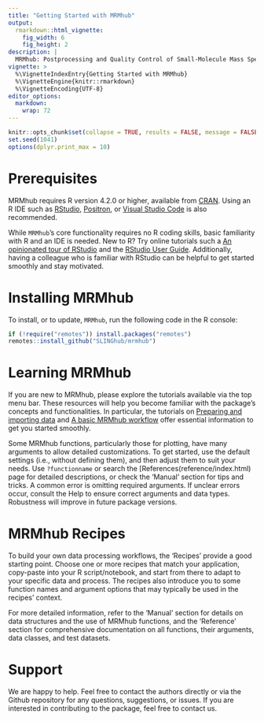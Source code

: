 ```yaml
---
title: "Getting Started with MRMhub"
output: 
  rmarkdown::html_vignette:
    fig_width: 6
    fig_height: 2
description: |
  MRMhub: Postprocessing and Quality Control of Small-Molecule Mass Spectrometry Data 
vignette: >
  %\VignetteIndexEntry{Getting Started with MRMhub}
  %\VignetteEngine{knitr::rmarkdown}
  %\VignetteEncoding{UTF-8}
editor_options: 
  markdown: 
    wrap: 72
---
```


```r
knitr::opts_chunk$set(collapse = TRUE, results = FALSE, message = FALSE, comment = "#>", out.width = "100%")
set.seed(1041)
options(dplyr.print_max = 10)
```
# Prerequisites
MRMhub requires R version 4.2.0 or higher, available from [CRAN](https://cran.r-project.org).
Using an R IDE such as [RStudio](https://posit.co/download/rstudio-desktop/), [Positron](https://positron.posit.co), 
or [Visual Studio Code](https://code.visualstudio.com) is also recommended.

While `MRMhub`'s core functionality requires no R coding skills,
basic familiarity with R and an IDE is needed. New to R? Try online tutorials such a
[An opinionated tour of RStudio](https://rladiessydney.org/courses/ryouwithme/01-basicbasics-1/) and 
the [RStudio User Guide](https://docs.posit.co/ide/user/ide/get-started/). Additionally,
having a colleague who is familiar with RStudio can be helpful
to get started smoothly and stay motivated.

# Installing MRMhub
To install, or to update, `MRMhub`, run the following code in the R console:
```r
if (!require("remotes")) install.packages("remotes")
remotes::install_github("SLINGhub/mrmhub")
```

# Learning MRMhub
If you are new to MRMhub, please explore the tutorials available via the
top menu bar. These resources will help you become familiar with the
package's concepts and functionalities. In particular, the tutorials on 
[Preparing and importing data](T01_prepdata.html) and [A basic MRMhub workflow](T02_settingup_workflow.html) offer essential information 
to get you started smoothly.

Some MRMhub functions, particularly those for plotting, have many arguments
to allow detailed customizations. To get started,  use the default
settings (i.e., without defining them), and then
adjust them to suit your needs. Use `?functionname` or search the [References(reference/index.html)
page for detailed descriptions, or check the 'Manual' section for tips and
tricks. A common error is omitting required arguments. If unclear errors occur,
consult the Help to ensure correct arguments and data types. Robustness
will improve in future package versions.

# MRMhub Recipes
To build your own data processing workflows, the 'Recipes' provide a good
starting point. Choose one or more recipes that match your application, copy-paste into your
R script/notebook, and start from there to adapt to your specific data and process. 
The recipes also introduce you to some function names and argument
options that may typically be used in the recipes' context. 

For more detailed information, refer to the 'Manual' section for
details on data structures and the use of MRMhub functions, and the
'Reference' section for comprehensive documentation on all functions,
their arguments, data classes, and test datasets.

# Support
We are happy to help. Feel free to contact the authors directly or via the Github repository for any questions, suggestions, or issues. If you are interested in contributing to the package, feel free to contact us.


